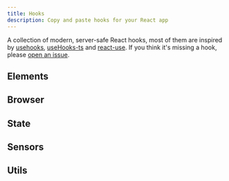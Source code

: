 ```yaml
---
title: Hooks
description: Copy and paste hooks for your React app
---
```


A collection of modern, server-safe React hooks, most of them are inspired by [usehooks](https://github.com/uidotdev/usehooks), [useHooks-ts](https://github.com/juliencrn/usehooks-ts) and [react-use](https://github.com/streamich/react-use).
If you think it's missing a hook, please [open an issue](https://github.com/mehdibha/rcopy/issues/new).

## Elements

<DocsList name="hooks/elements" />

## Browser

<DocsList name="hooks/browser" />

## State

<DocsList name="hooks/state" />

## Sensors

<DocsList name="hooks/sensors" />

## Utils

<DocsList name="hooks/utils" />
